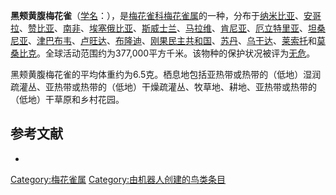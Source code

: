 {{noteTA
|G1=unit
}}
{{Speciesbox
| name = 黑颊黄腹梅花雀
| image = Estrilda melanotis.jpg
| status = LC | status_system = IUCN3.1
| genus = Estrilda
| species = melanotis
| authority = [[康拉德·雅各·特明克|Temminck]], 1823
}}

'''黑颊黄腹梅花雀'''（[[学名|学名]]：{{lang|la|''Estrilda melanotis''}}），是[[梅花雀科|梅花雀科]][[梅花雀属|梅花雀属]]的一种，分布于[[纳米比亚|纳米比亚]]、[[安哥拉|安哥拉]]、[[赞比亚|赞比亚]]、[[南非|南非]]、[[埃塞俄比亚|埃塞俄比亚]]、[[斯威士兰|斯威士兰]]、[[马拉维|马拉维]]、[[肯尼亚|肯尼亚]]、[[厄立特里亚|厄立特里亚]]、[[坦桑尼亚|坦桑尼亚]]、[[津巴布韦|津巴布韦]]、[[卢旺达|卢旺达]]、[[布隆迪|布隆迪]]、[[刚果民主共和国|刚果民主共和国]]、[[苏丹|苏丹]]、[[乌干达|乌干达]]、[[莱索托|莱索托]]和[[莫桑比克|莫桑比克]]。全球活动范围约为377,000平方千米。该物种的保护状况被评为[[无危|无危]]。

黑颊黄腹梅花雀的平均体重约为6.5克。栖息地包括亚热带或热带的（低地）湿润疏灌丛、亚热带或热带的（低地）干燥疏灌丛、牧草地、耕地、亚热带或热带的（低地）干草原和乡村花园。

== 参考文献 ==
*{{cite web|url=http://www.birdlife.org/datazone/speciesfactsheet.php?id=8648&m=0|title=Estrilda melanotis|publisher=BirdLife|accessdate=2011-06-27|archive-date=2016-03-04|archive-url=https://web.archive.org/web/20160304202329/http://www.birdlife.org/datazone/speciesfactsheet.php?id=8648&m=0|dead-url=no}}
{{commons category|Estrilda melanotis}}
{{Taxonbar|from=Q27075727}}

[[Category:梅花雀属|Category:梅花雀属]]
[[Category:由机器人创建的鸟类条目|Category:由机器人创建的鸟类条目]]